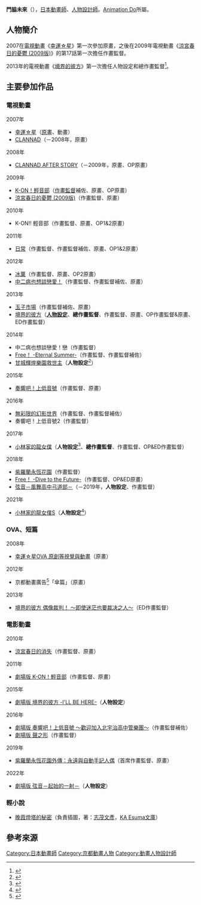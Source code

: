 {{multiple issues|
{{blpsources|time=2017-04-10T03:56:10+00:00}}
{{Notability Unreferenced|time=2017-04-10T03:56:10+00:00}}
}}
{{Japanese|japanese=門脇 未来|kana=かどわき みく|romaji=Kadowaki Miku}}
'''門脇未來'''（{{lang-ja|門脇 未来}}{{bd||||}}），[[日本|日本]][[動畫師|動畫師]]、[[人物設計|人物設計師]]。[[京都動畫#Animation_Do|Animation Do]]所屬。

== 人物簡介 ==
2007在[[電視動畫|電視動畫]]《[[幸運☆星#電視動畫|幸運☆星]]》第一次參加原畫，之後在2009年電視動畫《[[涼宮春日的憂鬱#2009年版本|涼宮春日的憂鬱 (2009版)]]》的第17話第一次擔任作畫監督。

2013年的電視動畫《[[境界的彼方|境界的彼方]]》第一次擔任人物設定和總作畫監督<ref>{{Cite web|publisher=MANTANWEB|url=http://mantan-web.jp/2013/08/05/20130805dog00m200011000c.html|script-title=ja:境界の彼方：京アニ新作はアクションファンタジー、10月放送開始|accessdate=2017-04-10|language=ja}}</ref>。

== 主要參加作品 ==
=== 電視動畫 ===
; 2007年
* [[幸運☆星#電視動畫|幸運☆星]]（[[原畫|原畫]]、動畫）
* [[CLANNAD#第一季「CLANNAD」|CLANNAD]]（－2008年，原畫）
; 2008年
* [[CLANNAD#第二季「CLANNAD_～AFTER_STORY～」|CLANNAD AFTER STORY]]（－2009年，原畫、OP原畫）
; 2009年
* [[K-ON！輕音部#電視動畫|K-ON！輕音部]]（[[作畫監督|作畫監督]]補佐、原畫、OP原畫）
* [[涼宮春日的憂鬱#2009年版本|涼宮春日的憂鬱 (2009版)]]（作畫監督、原畫）
; 2010年
* K-ON!! 輕音部（作畫監督、原畫、OP1&2原畫）
; 2011年
* [[日常_(漫畫)#電視動畫|日常]]（作畫監督、作畫監督補佐、原畫、OP1&2原畫）
; 2012年
* [[古籍研究社系列#電視動畫|冰菓]]（作畫監督、原畫、OP2原畫）
* [[中二病也想談戀愛！|中二病也想談戀愛！]]（作畫監督、作畫監督補佐、原畫）
; 2013年
* [[玉子市場|玉子市場]]（作畫監督補佐、原畫）
* [[境界的彼方|境界的彼方]]（'''[[人物設計|人物設定]]'''、'''總作畫監督'''、作畫監督、原畫、OP作畫監督&原畫、ED作畫監督）
; 2014年
* 中二病也想談戀愛！戀（作畫監督）
* [[Free!|Free！ -Eternal Summer-]]（作畫監督、作畫監督補佐）
* [[甘城輝煌樂園救世主|甘城輝煌樂園救世主]]（'''人物設定'''<ref>{{cite web|url=https://anime.eiga.com/program/103918/|title=甘城輝煌樂園救世主：作品情報|publisher=Anime Hack|accessdate=2020-09-22|language=ja}}</ref>）
; 2015年
* [[奏響吧！上低音號～歡迎加入北宇治高中管樂團～|奏響吧！上低音號]]（作畫監督、原畫）
; 2016年
* [[無彩限的幻影世界|無彩限的幻影世界]]（作畫監督、作畫監督補佐）
* 奏響吧！上低音號2（作畫監督）
; 2017年
* [[小林家的龍女僕|小林家的龍女僕]]（'''人物設定'''<ref>{{Cite web|url=https://maidragon.jp/1st/staff/|title=製作人員&配音員|work=電視動畫「小林家的龍女僕」公式官網|accessdate=2021-05-23|language=ja}}</ref>、'''總作畫監督'''、作畫監督、OP&ED作畫監督）
; 2018年
* [[紫羅蘭永恆花園|紫羅蘭永恆花園]]（作畫監督）
* [[Free!|Free！ -Dive to the Future-]]（作畫監督、OP&ED原畫）
* [[弦音－風舞高中弓道部－|弦音－風舞高中弓道部－]]（－2019年，'''人物設定'''、作畫監督）
; 2021年
* [[小林家的龍女僕|小林家的龍女僕S]]（'''人物設定'''<ref>{{Cite web|url=https://maidragon.jp/2nd/staff/|title=製作人員&配音員|work=電視動畫「小林家的龍女僕S」公式官網|accessdate=2021-05-23|language=ja}}</ref>）

=== OVA、短篇 ===
; 2008年
* [[幸運☆星#OVA|幸運☆星OVA 原創等視覺與動畫]]（原畫）
; 2012年
* 京都動畫廣告<ref>{{cite web|url=http://www.kyotoanimation.co.jp/company/cm|title=廣告圖書室－公司情報｜京都動畫公式官網|publisher=京都動畫|accessdate=2017-04-10|language=ja}}</ref>「傘篇」（原畫）
; 2013年
* [[境界的彼方#短篇動畫|境界的彼方 偶像裁判！ ～即使迷茫也要裁决之人～]]（ED作畫監督）

=== 電影動畫 ===
; 2010年
* [[涼宮春日的消失|涼宮春日的消失]]（作畫監督、原畫）
; 2011年
* [[K-ON!_(電影)|劇場版 K-ON！輕音部]]（作畫監督、原畫）
; 2015年
* [[境界的彼方#劇場版|劇場版 境界的彼方 -I'LL BE HERE-]]（'''人物設定'''）
; 2016年
* [[奏響吧！上低音號～歡迎加入北宇治高中管樂團～|劇場版 奏響吧！上低音號 ～歡迎加入北宇治高中管樂團～]]（作畫監督補佐）
* [[電影版_聲之形|劇場版 聲之形]]（作畫監督）
; 2019年
* [[紫羅蘭永恆花園外傳：永遠與自動手記人偶|紫羅蘭永恆花園外傳：永遠與自動手記人偶]]（首席作畫監督、原畫）
; 2022年
* [[弦音－風舞高中弓道部－#劇場版|劇場版 弦音－起始的一射－]]（'''人物設定'''）

=== 輕小說 ===
* [[晚霞燈塔的秘密|晚霞燈塔的秘密]]（負責插圖，著：[[志茂文彥|志茂文彥]]，[[KA_Esuma文庫|KA Esuma文庫]]）

== 參考來源 ==
{{reflist}}

{{DEFAULTSORT:Kadowaki Miku}}
[[Category:日本動畫師|Category:日本動畫師]]
[[Category:京都動畫人物|Category:京都動畫人物]]
[[Category:動畫人物設計師|Category:動畫人物設計師]]